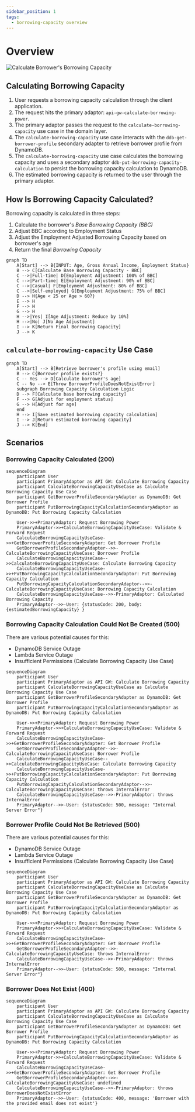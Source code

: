 ```yaml
---
sidebar_position: 1
tags:
  - borrowing-capacity overview
---
```


# Overview

![Calculate Borrower's Borrowing Capacity](/img/borrowing-capacity/calculate-borrowers-borrowing-capacity.svg)

## Calculating Borrowing Capacity

1. User requests a borrowing capacity calculation through the client application.
2. The request hits the primary adaptor: `api-gw-calculate-borrowing-power`.
3. The primary adaptor passes the request to the `calculate-borrowing-capacity` use case in the domain layer.
4. The `calculate-borrowing-capacity` use case interacts with the `ddb-get-borrower-profile` secondary adapter to retrieve borrower profile from DynamoDB.
5. The `calculate-borrowing-capacity` use case calculates the borrowing capacity and uses a secondary adaptor `ddb-put-borrowing-capacity-calculation` to persist the borrowing capacity calculation to DynamoDB.
6. The estimated borrowing capacity is returned to the user through the primary adaptor.



## How Is Borrowing Capacity Calculated?

Borrowing capacity is calculated in three steps:

1. Calculate the borrower's _Base Borrowing Capacity (BBC)_
2. Adjust BBC according to Employment Status
3. Adjust the Employment Adjusted Borrowing Capacity based on borrower's age
4. Return the final _Borrowing Capacity_

```mermaid
graph TD
    A[Start] --> B{INPUT: Age, Gross Annual Income, Employment Status}
    B --> C[Calculate Base Borrowing Capacity - BBC]
    C -->|Full-time| D[Employment Adjustment: 100% of BBC]
    C -->|Part-time| E[Employment Adjustment: 90% of BBC]
    C -->|Casual| F[Employment Adjustment: 80% of BBC]
    C -->|Self-employed| G[Employment Adjustment: 75% of BBC]
    D --> H{Age < 25 or Age > 60?}
    E --> H
    F --> H
    G --> H
    H -->|Yes| I[Age Adjustment: Reduce by 10%]
    H -->|No| J[No Age Adjustment]
    I --> K[Return Final Borrowing Capacity]
    J --> K

```

## `calculate-borrowing-capacity` Use Case

```mermaid
graph TD
    A[Start] --> B[Retrieve borrower's profile using email]
    B --> C{Borrower profile exists?}
    C -- Yes --> D[Calculate borrower's age]
    C -- No --> E[Throw BorrowerProfileDoesNotExistError]
    subgraph Borrowing Capacity Calculation Logic
    D --> F[Calculate base borrowing capacity]
    F --> G[Adjust for employment status]
    G --> H[Adjust for age]
    end
    H --> I[Save estimated borrowing capacity calculation]
    I --> J[Return estimated borrowing capacity]
    J --> K[End]
```

## Scenarios

### Borrowing Capacity Calculated (200)

```mermaid
sequenceDiagram
    participant User
    participant PrimaryAdaptor as API GW: Calculate Borrowing Capacity
    participant CalculateBorrowingCapacityUseCase as Calculate Borrowing Capacity Use Case
    participant GetBorrowerProfileSecondaryAdapter as DynamoDB: Get Borrower Profile
    participant PutBorrowingCapacityCalculationSecondaryAdaptor as DynamoDB: Put Borrowing Capacity Calculation
    
    User->>+PrimaryAdaptor: Request Borrowing Power
    PrimaryAdaptor->>+CalculateBorrowingCapacityUseCase: Validate & Forward Request
    CalculateBorrowingCapacityUseCase->>+GetBorrowerProfileSecondaryAdapter: Get Borrower Profile 
    GetBorrowerProfileSecondaryAdapter-->>-CalculateBorrowingCapacityUseCase: Borrower Profile
    CalculateBorrowingCapacityUseCase-->>CalculateBorrowingCapacityUseCase: Calculate Borrowing Capacity
    CalculateBorrowingCapacityUseCase->>+PutBorrowingCapacityCalculationSecondaryAdaptor: Put Borrowing Capacity Calculation 
    PutBorrowingCapacityCalculationSecondaryAdaptor-->>-CalculateBorrowingCapacityUseCase: Borrowing Capacity Calculation
    CalculateBorrowingCapacityUseCase-->>-PrimaryAdaptor: Calculated Borrowing Capacity 
    PrimaryAdaptor-->>-User: {statusCode: 200, body: {estimatedBorrowingCapacity} }
```

### Borrowing Capacity Calculation Could Not Be Created (500)

There are various potential causes for this:

- DynamoDB Service Outage
- Lambda Service Outage
- Insufficient Permissions (Calculate Borrowing Capacity Use Case) 

```mermaid
sequenceDiagram
    participant User
    participant PrimaryAdaptor as API GW: Calculate Borrowing Capacity
    participant CalculateBorrowingCapacityUseCase as Calculate Borrowing Capacity Use Case
    participant GetBorrowerProfileSecondaryAdapter as DynamoDB: Get Borrower Profile
    participant PutBorrowingCapacityCalculationSecondaryAdaptor as DynamoDB: Put Borrowing Capacity Calculation
    
    User->>+PrimaryAdaptor: Request Borrowing Power
    PrimaryAdaptor->>+CalculateBorrowingCapacityUseCase: Validate & Forward Request
    CalculateBorrowingCapacityUseCase->>+GetBorrowerProfileSecondaryAdapter: Get Borrower Profile 
    GetBorrowerProfileSecondaryAdapter-->>-CalculateBorrowingCapacityUseCase: Borrower Profile
    CalculateBorrowingCapacityUseCase-->>CalculateBorrowingCapacityUseCase: Calculate Borrowing Capacity
    CalculateBorrowingCapacityUseCase->>+PutBorrowingCapacityCalculationSecondaryAdaptor: Put Borrowing Capacity Calculation 
    PutBorrowingCapacityCalculationSecondaryAdaptor-->>-CalculateBorrowingCapacityUseCase: throws InternalError
    CalculateBorrowingCapacityUseCase-->>-PrimaryAdaptor: throws InternalError
    PrimaryAdaptor-->>-User: {statusCode: 500, message: "Internal Server Error"}
```
### Borrower Profile Could Not Be Retrieved (500)

There are various potential causes for this:

- DynamoDB Service Outage
- Lambda Service Outage
- Insufficient Permissions (Calculate Borrowing Capacity Use Case) 

```mermaid
sequenceDiagram
    participant User
    participant PrimaryAdaptor as API GW: Calculate Borrowing Capacity
    participant CalculateBorrowingCapacityUseCase as Calculate Borrowing Capacity Use Case
    participant GetBorrowerProfileSecondaryAdapter as DynamoDB: Get Borrower Profile
    participant PutBorrowingCapacityCalculationSecondaryAdaptor as DynamoDB: Put Borrowing Capacity Calculation
    
    User->>+PrimaryAdaptor: Request Borrowing Power
    PrimaryAdaptor->>+CalculateBorrowingCapacityUseCase: Validate & Forward Request
    CalculateBorrowingCapacityUseCase->>+GetBorrowerProfileSecondaryAdapter: Get Borrower Profile 
    GetBorrowerProfileSecondaryAdapter-->>-CalculateBorrowingCapacityUseCase: throws InternalError
    CalculateBorrowingCapacityUseCase-->>-PrimaryAdaptor: throws InternalError
    PrimaryAdaptor-->>-User: {statusCode: 500, message: "Internal Server Error"}
```

### Borrower Does Not Exist (400)

```mermaid
sequenceDiagram
    participant User
    participant PrimaryAdaptor as API GW: Calculate Borrowing Capacity
    participant CalculateBorrowingCapacityUseCase as Calculate Borrowing Capacity Use Case
    participant GetBorrowerProfileSecondaryAdapter as DynamoDB: Get Borrower Profile
    participant PutBorrowingCapacityCalculationSecondaryAdaptor as DynamoDB: Put Borrowing Capacity Calculation
    
    User->>+PrimaryAdaptor: Request Borrowing Power
    PrimaryAdaptor->>+CalculateBorrowingCapacityUseCase: Validate & Forward Request
    CalculateBorrowingCapacityUseCase->>+GetBorrowerProfileSecondaryAdapter: Get Borrower Profile 
    GetBorrowerProfileSecondaryAdapter-->>-CalculateBorrowingCapacityUseCase: undefined
    CalculateBorrowingCapacityUseCase-->>-PrimaryAdaptor: throws BorrowerDoesNotExistError
    PrimaryAdaptor-->>-User: {statusCode: 400, message: 'Borrower with the provided email does not exist'}
```